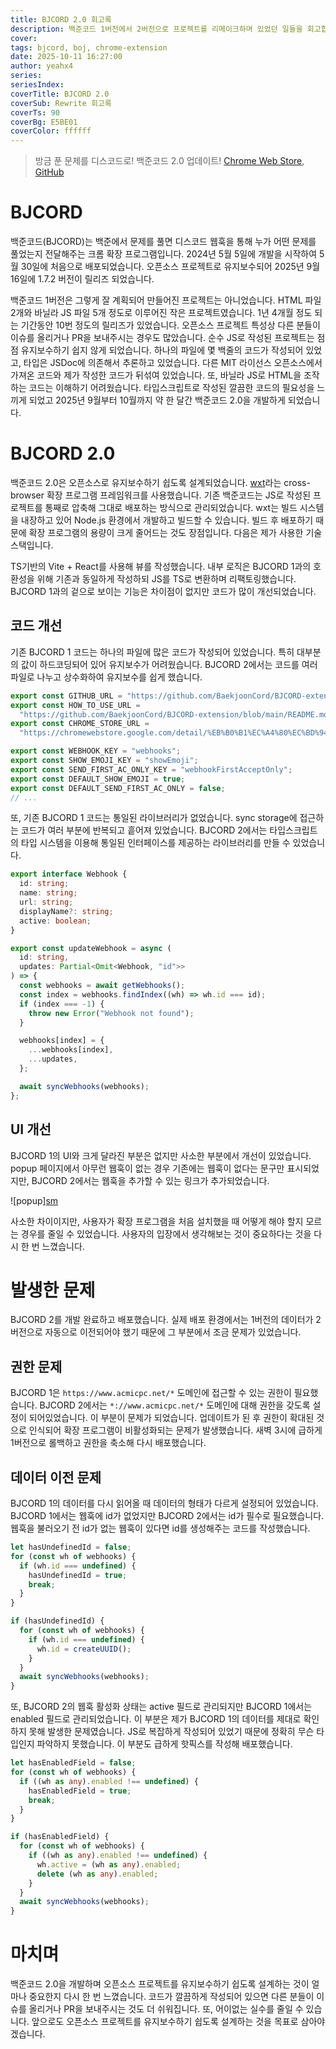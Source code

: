 ```yaml
---
title: BJCORD 2.0 회고록
description: 백준코드 1버전에서 2버전으로 프로젝트를 리메이크하며 있었던 일들을 회고합니다.
cover:
tags: bjcord, boj, chrome-extension
date: 2025-10-11 16:27:00
author: yeahx4
series:
seriesIndex:
coverTitle: BJCORD 2.0
coverSub: Rewrite 회고록
coverTs: 90
coverBg: E5BE01
coverColor: ffffff
---
```


> 방금 푼 문제를 디스코드로! 백준코드 2.0 업데이트!
> [Chrome Web Store](https://chromewebstore.google.com/detail/%EB%B0%B1%EC%A4%80%EC%BD%94%EB%93%9C/ichhnkdadkmehpahpbdgcoeccfahgpdk),
> [GitHub](https://github.com/BaekjoonCord/BJCORD-extension)

# BJCORD

백준코드(BJCORD)는 백준에서 문제를 풀면 디스코드 웹훅을 통해 누가 어떤 문제를 풀었는지 전달해주는
크롬 확장 프로그램입니다. 2024년 5월 5일에 개발을 시작하여 5월 30일에 처음으로 배포되었습니다.
오픈소스 프로젝트로 유지보수되어 2025년 9월 16일에 1.7.2 버전이 릴리즈 되었습니다.

백준코드 1버전은 그렇게 잘 계획되어 만들어진 프로젝트는 아니었습니다. HTML 파일 2개와 바닐라
JS 파일 5개 정도로 이루어진 작은 프로젝트였습니다. 1년 4개월 정도 되는 기간동안 10번 정도의
릴리즈가 있었습니다. 오픈소스 프로젝트 특성상 다른 분들이 이슈를 올리거나 PR을 보내주시는 경우도
많았습니다. 순수 JS로 작성된 프로젝트는 점점 유지보수하기 쉽지 않게 되었습니다. 하나의 파일에
몇 백줄의 코드가 작성되어 있었고, 타입은 JSDoc에 의존해서 추론하고 있었습니다. 다른 MIT 라이선스
오픈소스에서 가져온 코드와 제가 작성한 코드가 뒤섞여 있었습니다. 또, 바닐라 JS로 HTML을 조작하는
코드는 이해하기 어려웠습니다. 타입스크립트로 작성된 깔끔한 코드의 필요성을 느끼게 되었고
2025년 9월부터 10월까지 약 한 달간 백준코드 2.0을 개발하게 되었습니다.

# BJCORD 2.0

백준코드 2.0은 오픈소스로 유지보수하기 쉽도록 설계되었습니다. [wxt](https://wxt.dev/)라는
cross-browser 확장 프로그램 프레임워크를 사용했습니다. 기존 백준코드는 JS로 작성된 프로젝트를
통째로 압축해 그대로 배포하는 방식으로 관리되었습니다. wxt는 빌드 시스템을 내장하고 있어 Node.js
환경에서 개발하고 빌드할 수 있습니다. 빌드 후 배포하기 때문에 확장 프로그램의 용량이 크게 줄어드는
것도 장점입니다. 다음은 제가 사용한 기술 스택입니다.

TS기반의 Vite + React를 사용해 뷰를 작성했습니다. 내부 로직은 BJCORD 1과의 호환성을 위해
기존과 동일하게 작성하되 JS를 TS로 변환하며 리팩토링했습니다. BJCORD 1과의 겉으로 보이는
기능은 차이점이 없지만 코드가 많이 개선되었습니다.

## 코드 개선

기존 BJCORD 1 코드는 하나의 파일에 많은 코드가 작성되어 있었습니다. 특히 대부분의 값이
하드코딩되어 있어 유지보수가 어려웠습니다. BJCORD 2에서는 코드를 여러 파일로 나누고 상수화하여
유지보수를 쉽게 했습니다.

```ts
export const GITHUB_URL = "https://github.com/BaekjoonCord/BJCORD-extension";
export const HOW_TO_USE_URL =
  "https://github.com/BaekjoonCord/BJCORD-extension/blob/main/README.md";
export const CHROME_STORE_URL =
  "https://chromewebstore.google.com/detail/%EB%B0%B1%EC%A4%80%EC%BD%94%EB%93%9C/ichhnkdadkmehpahpbdgcoeccfahgpdk";

export const WEBHOOK_KEY = "webhooks";
export const SHOW_EMOJI_KEY = "showEmoji";
export const SEND_FIRST_AC_ONLY_KEY = "webhookFirstAcceptOnly";
export const DEFAULT_SHOW_EMOJI = true;
export const DEFAULT_SEND_FIRST_AC_ONLY = false;
// ...
```

또, 기존 BJCORD 1 코드는 통일된 라이브러리가 없었습니다. sync storage에 접근하는 코드가
여러 부분에 반복되고 흩어져 있었습니다. BJCORD 2에서는 타입스크립트의 타입 시스템을 이용해
통일된 인터페이스를 제공하는 라이브러리를 만들 수 있었습니다.

```ts
export interface Webhook {
  id: string;
  name: string;
  url: string;
  displayName?: string;
  active: boolean;
}

export const updateWebhook = async (
  id: string,
  updates: Partial<Omit<Webhook, "id">>
) => {
  const webhooks = await getWebhooks();
  const index = webhooks.findIndex((wh) => wh.id === id);
  if (index === -1) {
    throw new Error("Webhook not found");
  }

  webhooks[index] = {
    ...webhooks[index],
    ...updates,
  };

  await syncWebhooks(webhooks);
};
```

## UI 개선

BJCORD 1의 UI와 크게 달라진 부분은 없지만 사소한 부분에서 개선이 있었습니다. popup 페이지에서
아무런 웹훅이 없는 경우 기존에는 웹훅이 없다는 문구만 표시되었지만, BJCORD 2에서는 웹훅을 추가할
수 있는 링크가 추가되었습니다.

![popup][sm](/img/bjcord/popup.png)

사소한 차이이지만, 사용자가 확장 프로그램을 처음 설치했을 때 어떻게 해야 할지 모르는 경우를
줄일 수 있었습니다. 사용자의 입장에서 생각해보는 것이 중요하다는 것을 다시 한 번 느꼈습니다.

# 발생한 문제

BJCORD 2를 개발 완료하고 배포했습니다. 실제 배포 환경에서는 1버전의 데이터가 2버전으로 자동으로
이전되어야 했기 때문에 그 부분에서 조금 문제가 있었습니다.

## 권한 문제

BJCORD 1은 `https://www.acmicpc.net/*` 도메인에 접근할 수 있는 권한이 필요했습니다.
BJCORD 2에서는 `*://www.acmicpc.net/*` 도메인에 대해 권한을 갖도록 설정이 되어있었습니다.
이 부분이 문제가 되었습니다. 업데이트가 된 후 권한이 확대된 것으로 인식되어 확장 프로그램이
비활성화되는 문제가 발생했습니다. 새벽 3시에 급하게 1버전으로 롤백하고 권한을 축소해 다시 배포했습니다.

## 데이터 이전 문제

BJCORD 1의 데이터를 다시 읽어올 때 데이터의 형태가 다르게 설정되어 있었습니다. BJCORD 1에서는
웹훅에 id가 없었지만 BJCORD 2에서는 id가 필수로 필요했습니다. 웹훅을 불러오기 전 id가 없는
웹훅이 있다면 id를 생성해주는 코드를 작성했습니다.

```ts
let hasUndefinedId = false;
for (const wh of webhooks) {
  if (wh.id === undefined) {
    hasUndefinedId = true;
    break;
  }
}

if (hasUndefinedId) {
  for (const wh of webhooks) {
    if (wh.id === undefined) {
      wh.id = createUUID();
    }
  }
  await syncWebhooks(webhooks);
}
```

또, BJCORD 2의 웹훅 활성화 상태는 active 필드로 관리되지만 BJCORD 1에서는 enabled 필드로
관리되었습니다. 이 부분은 제가 BJCORD 1의 데이터를 제대로 확인하지 못해 발생한 문제였습니다.
JS로 복잡하게 작성되어 있었기 때문에 정확히 무슨 타입인지 파악하지 못했습니다. 이 부분도 급하게
핫픽스를 작성해 배포했습니다.

```ts
let hasEnabledField = false;
for (const wh of webhooks) {
  if ((wh as any).enabled !== undefined) {
    hasEnabledField = true;
    break;
  }
}

if (hasEnabledField) {
  for (const wh of webhooks) {
    if ((wh as any).enabled !== undefined) {
      wh.active = (wh as any).enabled;
      delete (wh as any).enabled;
    }
  }
  await syncWebhooks(webhooks);
}
```

# 마치며

백준코드 2.0을 개발하며 오픈소스 프로젝트를 유지보수하기 쉽도록 설계하는 것이 얼마나 중요한지
다시 한 번 느꼈습니다. 코드가 깔끔하게 작성되어 있으면 다른 분들이 이슈를 올리거나 PR을 보내주시는
것도 더 쉬워집니다. 또, 어이없는 실수를 줄일 수 있습니다. 앞으로도 오픈소스 프로젝트를
유지보수하기 쉽도록 설계하는 것을 목표로 삼아야겠습니다.
